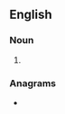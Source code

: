 ==English==

===Noun===
{{head|en|noun form}}

# {{plural of|IBM|lang=en}}

===Anagrams===
* {{anagrams|en|a=bims|BMIs|MIBs|MISB|bims|bism|mibs}}
